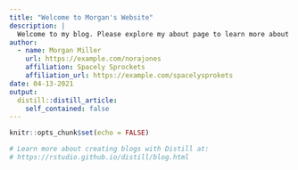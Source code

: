 ```yaml
---
title: "Welcome to Morgan's Website"
description: |
  Welcome to my blog. Please explore my about page to learn more about me, and get to know my past analysis projects.
author:
  - name: Morgan Miller 
    url: https://example.com/norajones
    affiliation: Spacely Sprockets
    affiliation_url: https://example.com/spacelysprokets
date: 04-13-2021
output:
  distill::distill_article:
    self_contained: false
---
```


```r
knitr::opts_chunk$set(echo = FALSE)

# Learn more about creating blogs with Distill at:
# https://rstudio.github.io/distill/blog.html

```
